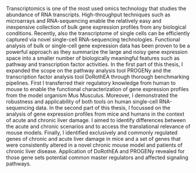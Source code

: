 Transcriptomics is one of the most used omics technology that studies the abundance of RNA transcripts. High-throughput techniques such as microarrays and RNA-sequencing enable the relatively easy and inexpensive collection of bulk gene expression profiles from any biological conditions. Recently, also the transcriptome of single cells can be efficiently captured via novel single-cell RNA-sequencing technologies. Functional analysis of bulk or single-cell gene expression data has been proven to be a powerful approach as they summarize the large and noisy gene expression space into a smaller number of biologically meaningful features such as pathway and transcription factor activities. In the first part of this thesis, I expanded the scope on the pathway analysis tool PROGENy and the transcription factor analysis tool DoRothEA through thorough benchmarking pipelines. First I transferred their regulatory knowledge from human to mouse to enable the functional characterization of gene expression profiles from the model organism Mus Musculus. Moreover, I demonstrated the robustness and applicability of both tools on human single-cell RNA-sequencing data. In the second part of this thesis, I focussed on the analysis of gene expression profiles from mice and humans in the context of acute and chronic liver damage. I aimed to identify differences between the acute and chronic scenarios and to access the translational relevance of mouse models. Finally, I identified exclusively and commonly regulated genes of chronic and acute liver damage in mice and a set of genes that were consistently altered in a novel chronic mouse model and patients of chronic liver disease. Application of DoRothEA and PROGENy revealed for those gene sets potential common master regulators and affected signaling pathways.
